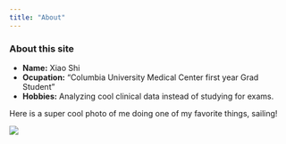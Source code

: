 ```yaml
---
title: "About"
---
```


### About this site

- __Name:__ Xiao Shi
- __Ocupation:__ "Columbia University Medical Center first year Grad Student"
- __Hobbies:__ Analyzing cool clinical data instead of studying for exams. 

Here is a super cool photo of me doing one of my favorite things, sailing! 

![](./me_sailing.jpg)

